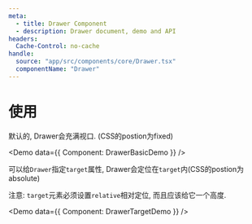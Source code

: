 ```yaml
---
meta:
  - title: Drawer Component
  - description: Drawer document, demo and API
headers:
  Cache-Control: no-cache
handle:
  source: "app/src/components/core/Drawer.tsx"
  componentName: "Drawer"
---
```



# 使用

默认的, Drawer会充满视口. (CSS的postion为fixed)

<Demo data={{ Component: DrawerBasicDemo }} />

可以给`Drawer`指定`target`属性, Drawer会定位在`target`内(CSS的postion为absolute)

注意: `target`元素必须设置`relative`相对定位, 而且应该给它一个高度.

<Demo data={{ Component: DrawerTargetDemo }} />
